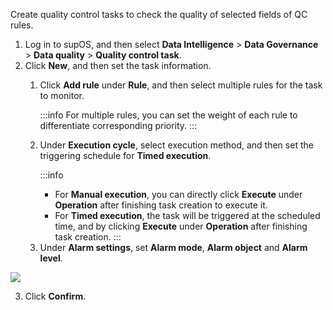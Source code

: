 Create quality control tasks to check the quality of selected fields of QC rules.
1. Log in to supOS, and then select **Data Intelligence** > **Data Governance** > **Data quality** > **Quality control task**.
2. Click **New**, and then set the task information.

<ol>
<ol>
<li>Click <b>Add rule</b> under <b>Rule</b>, and then select multiple rules for the task to monitor.

:::info
For multiple rules, you can set the weight of each rule to differentiate corresponding priority.
:::

</li>
<li>Under <b>Execution cycle</b>, select execution method, and then set the triggering schedule for <b>Timed execution</b>.

:::info
- For **Manual execution**, you can directly click **Execute** under **Operation** after finishing task creation to execute it.
- For **Timed execution**, the task will be triggered at the scheduled time, and by clicking **Execute** under **Operation** after finishing task creation.
:::

</li>
<li>Under <b>Alarm settings</b>, set <b>Alarm mode</b>, <b>Alarm object</b> and <b>Alarm level</b>.</li>
</ol>
</ol>

![](https://wordpressfreezonex.oss-accelerate.aliyuncs.com/supDAM/29.png)

3. Click **Confirm**.